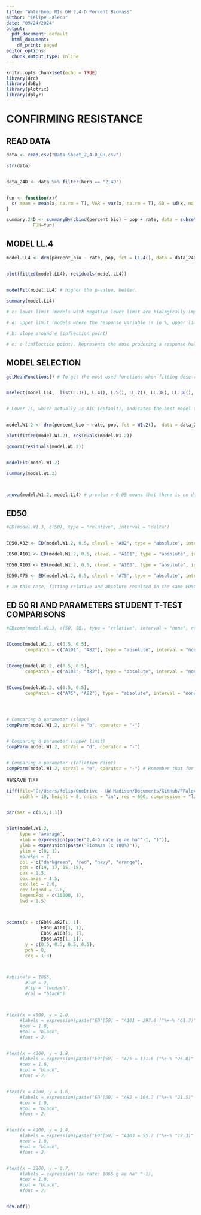 ```yaml
---
title: "Waterhemp MIs GH 2,4-D Percent Biomass"
author: "Felipe Faleco"
date: "09/24/2024"
output:
  pdf_document: default
  html_document:
    df_print: paged
editor_options:
  chunk_output_type: inline
---
```


```r

knitr::opts_chunk$set(echo = TRUE)
library(drc)
library(doBy)
library(plotrix)
library(dplyr)

```


# CONFIRMING RESISTANCE


## READ DATA

```r

data <- read.csv("Data Sheet_2,4-D_GH.csv")

str(data)


data_24D <- data %>% filter(herb == "2,4D")


fun <- function(x){
  c( mean = mean(x, na.rm = T), VAR = var(x, na.rm = T), SD = sd(x, na.rm = T), SE = std.error(x, na.rm = T), n = length(x))
}

summary.24D <- summaryBy(cbind(percent_bio) ~ pop + rate, data = subset(data_24D),
          FUN=fun)


```



## MODEL LL.4

```r

model.LL4 <- drm(percent_bio ~ rate, pop, fct = LL.4(), data = data_24D, type = "continuous")


plot(fitted(model.LL4), residuals(model.LL4))

                
modelFit(model.LL4) # higher the p-value, better.

summary(model.LL4) 

# c: lower limit (models with negative lower limit are biologically impossible. E.g., negative biomass, negative % biomass reduction, or negative % control)

# d: upper limit (models where the response variable is in %, upper limit bigger than 100% are biologically impossible. E.g., % biomass reduction, % control)

# b: slope around e (inflection point)

# e: e (inflection point). Represents the dose producing a response halfway between the u and l parameters (ED50)

```



## MODEL SELECTION

```r

getMeanFunctions() # To get the most used functions when fitting dose-response curves.


mselect(model.LL4,  list(L.3(), L.4(), L.5(), LL.2(), LL.3(), LL.3u(), LL.4(), LL.5(), W1.2(), W1.3(), W1.4(), W2.2(), W2.3(), W2.4(), BC.4(), BC.5(), LL2.2(), LL2.3(), LL2.3u(), LL2.4(), LL2.5(), AR.2(), AR.3(), MM.2(), MM.3(), baro5()), linreg = T)


# Lower IC, which actually is AIC (default), indicates the best model to be used. On the other hand, the highest the Lack of Fit, better the model. The two-, three-, and four-parameter log-logistic models are are symmetrical around the inflection point (parameter "e") while others (e.g. fiveparameter log-logistic, Gompertz, and Weibull) are asymmetrical. In symmetrical models, the parameter "e" and relative ED50 are identical, that is, they both indicate the dose that reduces the response midway between the upper and lower limits. In asymmetrical models, however, the parameter "e" does not have the same meaning as in symmetrical models, even though it is still the location of the inflection point. Therefore, in asymmetrical models, ED50 should be estimated as "absolute" and not relative.


model.W1.2 <- drm(percent_bio ~ rate, pop, fct = W1.2(),  data = data_24D, type = "continuous")

plot(fitted(model.W1.2), residuals(model.W1.2))

qqnorm(residuals(model.W1.2))


modelFit(model.W1.2)

summary(model.W1.2)



anova(model.W1.2, model.LL4) # p-value > 0.05 means that there is no difference between models. Therefore, we can use model LL.3

```



## ED50

```r

#ED(model.W1.3, c(50), type = "relative", interval = "delta")


ED50.A82 <- ED(model.W1.2, 0.5, clevel = "A82", type = "absolute", interval = "delta")

ED50.A101 <- ED(model.W1.2, 0.5, clevel = "A101", type = "absolute", interval = "delta")

ED50.A103 <- ED(model.W1.2, 0.5, clevel = "A103", type = "absolute", interval = "delta")

ED50.A75 <- ED(model.W1.2, 0.5, clevel = "A75", type = "absolute", interval = "delta")

# In this case, fitting relative and absolute resulted in the same ED50. Perhaps because W1.3 has a lower limit = 0. In simulations using the W1.4, then the relative and absolute ED50 are different. 

```


## ED 50 RI AND PARAMETERS STUDENT T-TEST COMPARISONS

```r

#EDcomp(model.W1.3, c(50, 50), type = "relative", interval = "none", reverse = F)


EDcomp(model.W1.2, c(0.5, 0.5), 
       compMatch = c("A101", "A82"), type = "absolute", interval = "none", reverse = F)


EDcomp(model.W1.2, c(0.5, 0.5), 
       compMatch = c("A103", "A82"), type = "absolute", interval = "none", reverse = F)


EDcomp(model.W1.2, c(0.5, 0.5), 
       compMatch = c("A75", "A82"), type = "absolute", interval = "none", reverse = F)




# Comparing b parameter (slope)
compParm(model.W1.2, strVal = "b", operator = "-")


# Comparing d parameter (upper limit)
compParm(model.W1.2, strVal = "d", operator = "-")


# Comparing e parameter (Infletion Point)
compParm(model.W1.2, strVal = "e", operator = "-") # Remember that for assymetric models, the paramenter"e" does not reflect the ED50. 


```



##SAVE TIFF

```r

tiff(file="C:/Users/felip/OneDrive - UW-Madison/Documents/GitHub/FFaleco/PhD/PhD Projects/Waterhemp/Metabolism Inhibitors/GH/2,4-D/2,4-D_Absolute ED/GH_2,4D Only_All Pops_DR Percent Bio.tiff",
     width = 10, height = 8, units = "in", res = 600, compression = "lzw")


par(mar = c(5,5,1,1))


plot(model.W1.2,
     type = "average",
     xlab = expression(paste("2,4-D rate (g ae ha"^-1, ")")),
     ylab = expression(paste("Biomass (x 100%)")),
     ylim = c(0, 1),
     #broken = T,
     col = c("darkgreen", "red", "navy", "orange"),
     pch = c(19, 17, 15, 18),
     cex = 1.5,
     cex.axis = 1.5,
     cex.lab = 2.0,
     cex.legend = 1.8,
     legendPos = c(15000, 1),
     lwd = 1.5)



points(x = c(ED50.A82[1, 1], 
             ED50.A101[1, 1],
             ED50.A103[1, 1],
             ED50.A75[1, 1]),
       y = c(0.5, 0.5, 0.5, 0.5),
       pch = 8,
       cex = 1.3)



#abline(v = 1065, 
       #lwd = 2, 
       #lty = "twodash",
       #col = "black")



#text(x = 4500, y = 2.0, 
     #labels = expression(paste("ED"[50] ~ "A101 = 297.6 ("%+-% "61.7)" ^A)),
     #cex = 1.0,
     #col = "black",
     #font = 2)


#text(x = 4200, y = 1.8, 
     #labels = expression(paste("ED"[50] ~ "A75 = 111.6 ("%+-% "25.8)" ^B)),
     #cex = 1.0,
     #col = "black",
     #font = 2)


#text(x = 4200, y = 1.6, 
     #labels = expression(paste("ED"[50] ~ "A82 = 104.7 ("%+-% "21.5)" ^B)),
     #cex = 1.0,
     #col = "black",
     #font = 2)


#text(x = 4200, y = 1.4, 
     #labels = expression(paste("ED"[50] ~ "A103 = 55.2 ("%+-% "12.3)" ^C)),
     #cex = 1.0,
     #col = "black",
     #font = 2)


#text(x = 3200, y = 0.7, 
     #labels = expression("1x rate: 1065 g ae ha" ^-1),
     #cex = 1.0,
     #col = "black",
     #font = 2)


dev.off()


```


